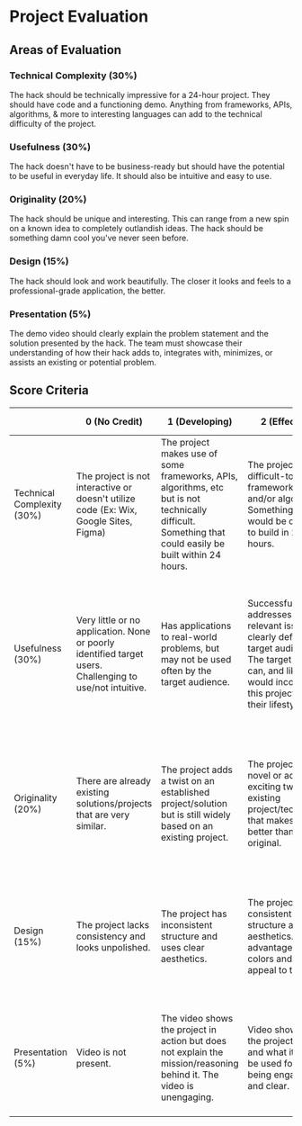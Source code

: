# Project Evaluation

## Areas of Evaluation

### Technical Complexity (30%)

The hack should be technically impressive for a 24-hour project. They should have code and a functioning demo. Anything from frameworks, APIs, algorithms, & more to interesting languages can add to the technical difficulty of the project.

### Usefulness (30%)

The hack doesn't have to be business-ready but should have the potential to be useful in everyday life. It should also be intuitive and easy to use.

### Originality (20%)

The hack should be unique and interesting. This can range from a new spin on a known idea to completely outlandish ideas. The hack should be something damn cool you've never seen before.

### Design (15%)

The hack should look and work beautifully. The closer it looks and feels to a professional-grade application, the better.

### Presentation (5%)

The demo video should clearly explain the problem statement and the solution presented by the hack. The team must showcase their understanding of how their hack adds to, integrates with, minimizes, or assists an existing or potential problem.

## Score Criteria

|                            | 0 (No Credit)                                                                                            | 1 (Developing)                                                                                                                                          | 2 (Effective)                                                                                                                                                      | 3 (Outstanding)                                                                                                                                                                  |
| -------------------------- | -------------------------------------------------------------------------------------------------------- | ------------------------------------------------------------------------------------------------------------------------------------------------------- | ------------------------------------------------------------------------------------------------------------------------------------------------------------------ | -------------------------------------------------------------------------------------------------------------------------------------------------------------------------------- |
| Technical Complexity (30%) | The project is not interactive or doesn't utilize code (Ex: Wix, Google Sites, Figma)                    | The project makes use of some frameworks, APIs, algorithms, etc but is not technically difficult. Something that could easily be built within 24 hours. | The project uses difficult-to-use frameworks, APIs, and/or algorithms. Something that would be difficult to build in 24 hours.                                     | The project uses remarkably complex frameworks, APIs, and/or algorithms. Something that judges find incredible to have been built in 24 hours.                                   |
| Usefulness (30%)           | Very little or no application. None or poorly identified target users. Challenging to use/not intuitive. | Has applications to real-world problems, but may not be used often by the target audience.                                                              | Successfully addresses a relevant issue to a clearly defined target audience. The target user can, and likely would incorporate this project into their lifestyle. | Identifies and addresses a unique, key need to a clearly defined target audience. Highly intuitive for the target user, they would be excited to incorporate it into their life. |
| Originality (20%)          | There are already existing solutions/projects that are very similar.                                     | The project adds a twist on an established project/solution but is still widely based on an existing project.                                           | The project is novel or adds an exciting twist to an existing project/technology that makes it better than the original.                                           | The project is groundbreaking and is something judges have never seen before/would never have thought of. Stands out amongst other projects.                                     |
| Design (15%)               | The project lacks consistency and looks unpolished.                                                      | The project has inconsistent structure and uses clear aesthetics.                                                                                       | The project has a consistent structure and clear aesthetics. Takes advantage of colors and fonts to appeal to the eye.                                             | The project utilizes a coherent set of aesthetics and structure that work together to enrich the user's experience. Professional-grade project.                                  |
| Presentation (5%)          | Video is not present.                                                                                    | The video shows the project in action but does not explain the mission/reasoning behind it. The video is unengaging.                                    | Video shows how the project works and what it should be used for while being engaging and clear.                                                                   | The video goes beyond simply explaining the project but also connects it to the intended outcomes. Extremely engaging and charismatic.                                           |
